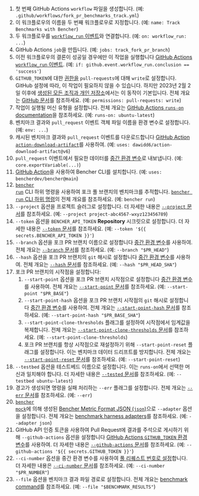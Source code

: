 
<PullRequestsForkTrackCode />

1. 첫 번째 GitHub Actions `workflow` 파일을 생성합니다.
   (예: `.github/workflows/fork_pr_benchmarks_track.yml`)
2. 이 워크플로우의 이름을 두 번째 워크플로우로 지정합니다.
   (예: `name: Track Benchmarks with Bencher`)
3. 두 워크플로우를 [`workflow_run` 이벤트][github actions workflow_run]와 연결합니다.
   (예: `on: workflow_run: ...`)
4. GitHub Actions `job`을 만듭니다.
   (예: `jobs: track_fork_pr_branch`)
5. 이전 워크플로우의 결론이 성공일 경우에만 이 작업을 실행합니다
   [GitHub Actions `workflow_run` 이벤트][github actions workflow_run].
   (예: `if: github.event.workflow_run.conclusion == 'success'`)
6. `GITHUB_TOKEN`에 대한 [권한을][github token permissions] `pull-requests`에 대해 `write`로 설정합니다.
   GitHub 설정에 따라, 이 작업이 필요하지 않을 수 있습니다.
   하지만 2023년 2월 2일 이후에 [생성된 모든 조직과 개인 저장소][github token read only]에서는
   이 동작이 기본입니다.
   전체 개요는 [GitHub 문서][github token permissions security]를 참조하세요.
   (예: `permissions: pull-requests: write`)
7. 작업이 실행될 머신 유형을 설정합니다.
   전체 개요는 [GitHub Actions `runs-on` documentation][github actions runs-on]을 참조하세요.
   (예: `runs-on: ubuntu-latest`)
8. 벤치마크 결과와 `pull_request` 이벤트 객체 파일 이름을 환경 변수로 설정합니다.
   (예: `env: ...`)
9. 캐시된 벤치마크 결과와 `pull_request` 이벤트를 다운로드합니다
   [GitHub Action `action-download-artifact`][action download artifact]를 사용하여.
   (예: `uses: dawidd6/action-download-artifact@v6`)
10. `pull_request` 이벤트에서 필요한 데이터를 [중간 환경 변수][github intermediate environment variable]로 내보냅니다.
    (예: `core.exportVariable(...)`)
11. [GitHub Action][bencher cli github action]을 사용하여 Bencher CLI를 설치합니다.
    (예: `uses: bencherdev/bencher@main`)
12. <code><a href="/ko/docs/explanation/bencher-run/">bencher run</a></code> CLI 하위 명령을 사용하여 포크 풀 브랜치의 벤치마크를 추적합니다.
    [`bencher run` CLI 하위 명령][bencher run]의 전체 개요를 참조하세요.
    (예: `bencher run`)
13. `--project` 옵션을 프로젝트 슬러그로 설정합니다.
    더 자세한 내용은 [`--project` 문서][project option]를 참조하세요.
    (예: `--project project-abc4567-wxyz123456789`)
14. `--token` 옵션을 `BENCHER_API_TOKEN` **Repository** 시크릿으로 설정합니다.
    더 자세한 내용은 [`--token` 문서][token option]를 참조하세요.
    (예: `--token '${{ secrets.BENCHER_API_TOKEN }}'`)
15. `--branch` 옵션을 포크 PR 브랜치 이름으로 설정합니다
    [중간 환경 변수][github intermediate environment variable]를 사용하여.
    전체 개요는 [`--branch` 문서][branch option]를 참조하세요.
    (예: `--branch "$PR_HEAD"`)
16. `--hash` 옵션을 포크 PR 브랜치의 `git` 해시로 설정합니다
    [중간 환경 변수][github intermediate environment variable]를 사용하여.
    전체 개요는 [`--hash` 문서][hash option]를 참조하세요.
    (예: `--hash "$PR_HEAD_SHA"`)
17. 포크 PR 브랜치의 시작점을 설정합니다:
    1. `--start-point` 옵션을 포크 PR 브랜치 시작점으로 설정합니다
    [중간 환경 변수][github intermediate environment variable]를 사용하여.
    전체 개요는 [`--start-point` 문서][start point]를 참조하세요.
    (예: `--start-point "$PR_BASE"`)
    2. `--start-point-hash` 옵션을 포크 PR 브랜치 시작점의 `git` 해시로 설정합니다
    [중간 환경 변수][github intermediate environment variable]를 사용하여.
    전체 개요는 [`--start-point-hash` 문서][start point hash]를 참조하세요.
    (예: `--start-point-hash "$PR_BASE_SHA"`)
    3. `--start-point-clone-thresholds` 플래그를 설정하여 시작점에서 임계값을 복제합니다.
    전체 개요는 [`--start-point-clone-thresholds` 문서][start point clone thresholds]를 참조하세요.
    (예: `--start-point-clone-thresholds`)
    4. 포크 PR 브랜치를 항상 시작점으로 재설정하기 위해 `--start-point-reset` 플래그를 설정합니다.
    이는 벤치마크 데이터 드리프트를 방지합니다.
    전체 개요는 [`--start-point-reset` 문서][start point reset]를 참조하세요.
    (예: `--start-point-reset`)
18. `--testbed` 옵션을 테스트베드 이름으로 설정합니다.
    이는 `runs-on`에서 선택한 머신과 일치해야 합니다.
    더 자세한 내용은 [`--tested` 문서][testbed option]를 참조하세요.
    (예: `--testbed ubuntu-latest`)
19. 경고가 생성되면 명령을 실패 처리하는 `--err` 플래그를 설정합니다.
   전체 개요는 [`--err` 문서][alert err]를 참조하세요.
   (예: `--err`)
20. <code><a href="/ko/docs/reference/bencher-metric-format/#bencher-mock">bencher mock</a></code>에 의해 생성된 [Bencher Metric Format JSON (`json`)][bmf]으로 `--adapter` 옵션을 설정합니다.
   전체 개요는 [benchmark harness adapters][adapter json]를 참조하세요.
   (예: `--adapter json`)
21. GitHub API 인증 토큰을 사용하여 Pull Request에 결과를 주석으로 게시하기 위해 `--github-actions` 옵션을 설정합니다
    [GitHub Actions `GITHUB_TOKEN` 환경 변수][github token]를 사용하여.
    더 자세한 내용은 [`--github-actions` 문서][github actions option]를 참조하세요.
    (예: `--github-actions '${{ secrets.GITHUB_TOKEN }}'`)
22. `--ci-number` 옵션을 중간 환경 변수를 사용하여 [풀 리퀘스트 번호로 설정][github intermediate environment variable]합니다.
    더 자세한 내용은 [`--ci-number` 문서][ci number option]를 참조하세요.
    (예: `--ci-number "$PR_NUMBER"`)
23. `--file` 옵션을 벤치마크 결과 파일 경로로 설정합니다.
    전체 개요는 [benchmark command][command argument]를 참조하세요.
    (예: `--file "$BENCHMARK_RESULTS"`)

[github actions workflow_run]: https://docs.github.com/ko/actions/using-workflows/events-that-trigger-workflows#workflow_run
[github token permissions]: https://docs.github.com/ko/actions/using-jobs/assigning-permissions-to-jobs#setting-the-github_token-permissions-for-a-specific-job
[github token read only]: https://github.blog/changelog/2023-02-02-github-actions-updating-the-default-github_token-permissions-to-read-only/
[github token permissions security]: https://docs.github.com/ko/actions/security-guides/automatic-token-authentication#modifying-the-permissions-for-the-github_token
[github actions runs-on]: https://docs.github.com/ko/actions/using-workflows/workflow-syntax-for-github-actions#jobsjob_idruns-on
[github intermediate environment variable]: https://docs.github.com/ko/actions/security-for-github-actions/security-guides/security-hardening-for-github-actions#using-an-intermediate-environment-variable
[action download artifact]: https://github.com/dawidd6/action-download-artifact
[bencher cli github action]: https://github.com/marketplace/actions/bencher-cli
[github action pull_request]: https://docs.github.com/ko/webhooks/webhook-events-and-payloads#pull_request
[github token]: https://docs.github.com/ko/actions/security-guides/automatic-token-authentication

[bencher run]: /ko/docs/explanation/bencher-run/
[project option]: /ko/docs/explanation/bencher-run/#--project-project
[token option]: /ko/docs/explanation/bencher-run/#--token-token
[branch option]: /ko/docs/explanation/branch-selection/#--branch-branch
[hash option]: /ko/docs/explanation/branch-selection/#--hash-hash
[start point]: /ko/docs/explanation/branch-selection/#--start-point-branch
[start point hash]: /ko/docs/explanation/branch-selection/#--start-point-hash-hash
[start point clone thresholds]: /ko/docs/explanation/branch-selection/#--start-point-clone-thresholds
[start point reset]: /ko/docs/explanation/branch-selection/#--start-point-reset
[testbed option]: /ko/docs/explanation/bencher-run/#--testbed-testbed
[alert err]: /ko/docs/explanation/thresholds/#--err
[bmf]: /ko/docs/reference/bencher-metric-format/
[adapter json]: /ko/docs/explanation/adapters/#-json
[github actions option]: /ko/docs/explanation/bencher-run/#--github-actions-github_token
[ci number option]: /ko/docs/explanation/bencher-run/#--ci-id-id
[command argument]: /ko/docs/explanation/bencher-run/#benchmark-command
